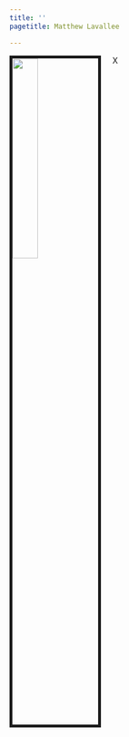 ```yaml
---
title: ''
pagetitle: Matthew Lavallee

---
```


<link rel="stylesheet" href="styles.css" type="text/css">
<link rel="stylesheet" href="academicicons/css/academicons.min.css"/>

<img 
src="images/profilepic.png" 
style="width:30%; border:5px solid; margin-right:20px" 
align="left"> 

X
